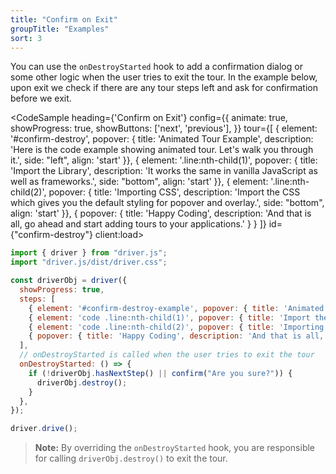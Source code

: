 ```yaml
---
title: "Confirm on Exit"
groupTitle: "Examples"
sort: 3
---
```



You can use the `onDestroyStarted` hook to add a confirmation dialog or some other logic when the user tries to exit the tour. In the example below, upon exit we check if there are any tour steps left and ask for confirmation before we exit.

<CodeSample
  heading={'Confirm on Exit'}
  config={{
    animate: true,
    showProgress: true,
    showButtons: ['next', 'previous'],
  }}
  tour={[
    { element: '#confirm-destroy', popover: { title: 'Animated Tour Example', description: 'Here is the code example showing animated tour. Let\'s walk you through it.', side: "left", align: 'start' }},
    { element: '.line:nth-child(1)', popover: { title: 'Import the Library', description: 'It works the same in vanilla JavaScript as well as frameworks.', side: "bottom", align: 'start' }},
    { element: '.line:nth-child(2)', popover: { title: 'Importing CSS', description: 'Import the CSS which gives you the default styling for popover and overlay.', side: "bottom", align: 'start' }},
    { popover: { title: 'Happy Coding', description: 'And that is all, go ahead and start adding tours to your applications.' } }
  ]}
  id={"confirm-destroy"}
  client:load>
  ```js
  import { driver } from "driver.js";
  import "driver.js/dist/driver.css";

  const driverObj = driver({
    showProgress: true,
    steps: [
      { element: '#confirm-destroy-example', popover: { title: 'Animated Tour Example', description: 'Here is the code example showing animated tour. Let\'s walk you through it.', side: "left", align: 'start' }},
      { element: 'code .line:nth-child(1)', popover: { title: 'Import the Library', description: 'It works the same in vanilla JavaScript as well as frameworks.', side: "bottom", align: 'start' }},
      { element: 'code .line:nth-child(2)', popover: { title: 'Importing CSS', description: 'Import the CSS which gives you the default styling for popover and overlay.', side: "bottom", align: 'start' }},
      { popover: { title: 'Happy Coding', description: 'And that is all, go ahead and start adding tours to your applications.' } }
    ],
    // onDestroyStarted is called when the user tries to exit the tour
    onDestroyStarted: () => {
      if (!driverObj.hasNextStep() || confirm("Are you sure?")) {
        driverObj.destroy();
      }
    },
  });

  driver.drive();
  ```
</CodeSample>

> **Note:** By overriding the `onDestroyStarted` hook, you are responsible for calling `driverObj.destroy()` to exit the tour.